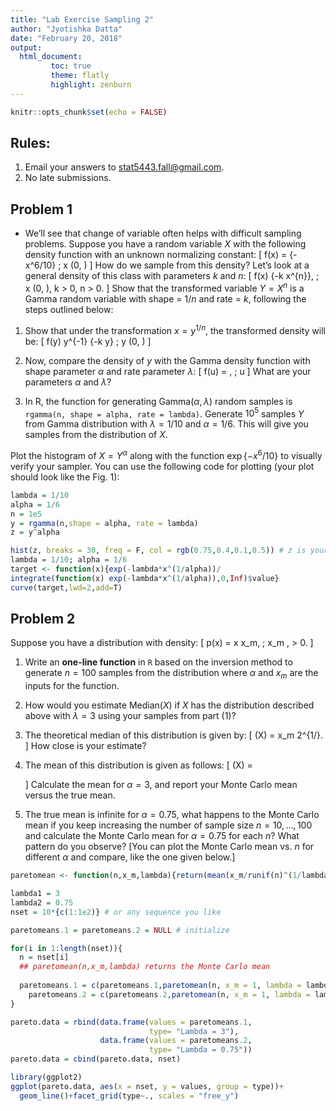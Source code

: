```yaml
---
title: "Lab Exercise Sampling 2"
author: "Jyotishka Datta"
date: "February 20, 2018"
output: 
  html_document:
         toc: true
         theme: flatly
         highlight: zenburn
---
```


```r
knitr::opts_chunk$set(echo = FALSE)
```

## Rules:

1.  Email your answers to [stat5443.fall@gmail.com](stat5443.fall@gmail.com).
2.  No late submissions. 


## Problem 1 

-  We'll see that change of variable often helps with difficult sampling problems. Suppose you have a random variable $X$ with the following density function with an unknown normalizing constant: 
\[
f(x) = \exp\{-x^6/10\} \; \text{ where } x \in (0, \infty) 
\]
How do we sample from this density? 
Let's look at a general density of this class with parameters $k$ and $n$: 
\[
f(x) \propto \exp\{-k x^{n}\}, \; \text{ where } x \in (0, \infty), k > 0, n > 0.
\]
Show that the transformed variable $Y = X^{n}$ is a Gamma random variable with shape = $1/n$ and rate = $k$, following the steps outlined below: 

(1)  Show that under the transformation $x = y^{1/n}$, the transformed density will be: 
\[
f(y) \propto y^{\frac{1}{n}-1} \exp\{-k y\} \; \text{ where } y \in (0, \infty)
\]

(2)  Now, compare the density of $y$ with the Gamma density function with shape parameter $\alpha$ and rate parameter $\lambda$: 
\[
f(u) = \frac{\lambda^{\alpha} e^{-\lambda u} u^{\alpha - 1}}{\Gamma(\alpha)}, \; u \ge 0
\]
What are your parameters $\alpha$ and $\lambda$? 

(3)  In R, the function for generating $\text{Gamma}(\alpha, \lambda)$ random samples is `rgamma(n, shape = alpha, rate = lambda)`. Generate $10^5$ samples $Y$ from Gamma distribution with $\lambda = 1/10$ and $\alpha =1/6$. This will give you samples from the distribution of $X$.

Plot the histogram of $X = Y^{\alpha}$ along with the function $\exp\{-x^6/10\}$ to visually verify your sampler. You can use the following code for plotting (your plot should look like the Fig. 1): 

```r
lambda = 1/10
alpha = 1/6
n = 1e5
y = rgamma(n,shape = alpha, rate = lambda)
z = y^alpha
```

```r
hist(z, breaks = 30, freq = F, col = rgb(0.75,0.4,0.1,0.5)) # z is your sample
lambda = 1/10; alpha = 1/6
target <- function(x){exp(-lambda*x^(1/alpha))/
integrate(function(x) exp(-lambda*x^(1/alpha)),0,Inf)$value}
curve(target,lwd=2,add=T)
```


## Problem 2 

Suppose you have a distribution with density: 
\[
p(x) = \alpha \frac{x_m}{x^{\alpha+1}} \quad \text{where } x \ge x_m, \; x_m \ge 0, \alpha > 0. 
\]

(1)  Write an **one-line function** in `R` based on the inversion method to generate $n=100$ samples from the distribution where $\alpha$ and $x_m$ are the inputs for the function.

(2)  How would you estimate $\text{Median}(X)$ if $X$ has the distribution described above with $\lambda = 3$ using your samples from part (1)? 

(3)  The theoretical median of this distribution is given by:
\[
\text{Median}(X) = x_m 2^{1/\alpha}.
\]
How close is your estimate?

(3) The mean of this distribution is given as follows: 
\[
\mathbb{E}(X) = \begin{cases} 
\infty \text{ for } \alpha \le 1 \\
\frac{x_m \alpha}{(\alpha-1)} \text{ for } \alpha > 1.
\end{cases}
\]
Calculate the mean for $\alpha = 3$, and report your Monte Carlo mean versus the true mean. 

(4) The true mean is infinite for $\alpha = 0.75$, what happens to the Monte Carlo mean if you keep increasing the number of sample size $n = 10, \ldots, 100$ and calculate the Monte Carlo mean for $\alpha = 0.75$ for each $n$? What pattern do you observe? [You can plot the Monte Carlo mean vs. $n$ for different $\alpha$ and compare, like the one given below.]

```r
paretomean <- function(n,x_m,lambda){return(mean(x_m/runif(n)^(1/lambda)))}
```

```r

lambda1 = 3
lambda2 = 0.75
nset = 10*{c(1:1e2)} # or any sequence you like

paretomeans.1 = paretomeans.2 = NULL # initialize

for(i in 1:length(nset)){
  n = nset[i]
  ## paretomean(n,x_m,lambda) returns the Monte Carlo mean
  
  paretomeans.1 = c(paretomeans.1,paretomean(n, x_m = 1, lambda = lambda1))
    paretomeans.2 = c(paretomeans.2,paretomean(n, x_m = 1, lambda = lambda2))
}

pareto.data = rbind(data.frame(values = paretomeans.1, 
                               type= "Lambda = 3"),
                    data.frame(values = paretomeans.2, 
                               type= "Lambda = 0.75"))
pareto.data = cbind(pareto.data, nset)

library(ggplot2) 
ggplot(pareto.data, aes(x = nset, y = values, group = type))+
  geom_line()+facet_grid(type~., scales = "free_y")
```








